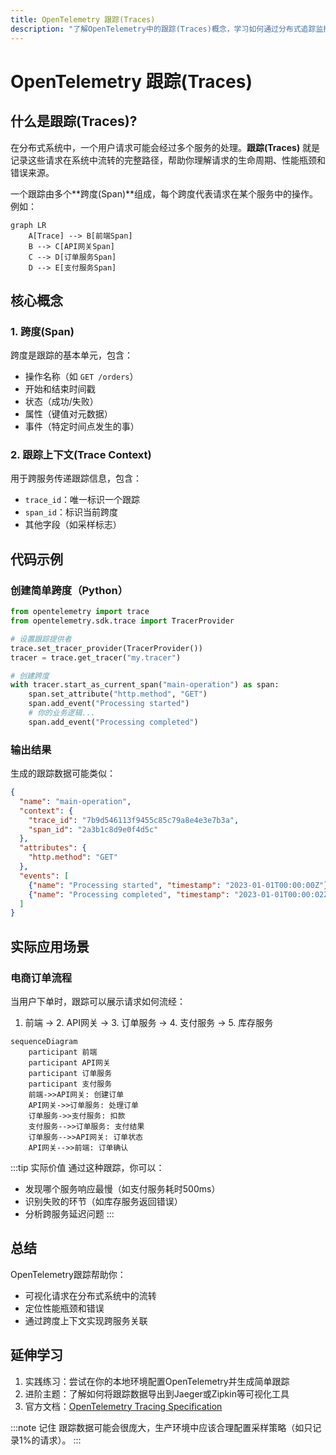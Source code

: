 ```yaml
---
title: OpenTelemetry 跟踪(Traces)
description: "了解OpenTelemetry中的跟踪(Traces)概念，学习如何通过分布式追踪监控请求在系统中的流转路径。"
---
```


# OpenTelemetry 跟踪(Traces)

## 什么是跟踪(Traces)?

在分布式系统中，一个用户请求可能会经过多个服务的处理。**跟踪(Traces)** 就是记录这些请求在系统中流转的完整路径，帮助你理解请求的生命周期、性能瓶颈和错误来源。

一个跟踪由多个**跨度(Span)**组成，每个跨度代表请求在某个服务中的操作。例如：

```mermaid
graph LR
    A[Trace] --> B[前端Span]
    B --> C[API网关Span]
    C --> D[订单服务Span]
    D --> E[支付服务Span]
```

## 核心概念

### 1. 跨度(Span)
跨度是跟踪的基本单元，包含：
- 操作名称（如 `GET /orders`）
- 开始和结束时间戳
- 状态（成功/失败）
- 属性（键值对元数据）
- 事件（特定时间点发生的事）

### 2. 跟踪上下文(Trace Context)
用于跨服务传递跟踪信息，包含：
- `trace_id`：唯一标识一个跟踪
- `span_id`：标识当前跨度
- 其他字段（如采样标志）

## 代码示例

### 创建简单跨度（Python）

```python
from opentelemetry import trace
from opentelemetry.sdk.trace import TracerProvider

# 设置跟踪提供者
trace.set_tracer_provider(TracerProvider())
tracer = trace.get_tracer("my.tracer")

# 创建跨度
with tracer.start_as_current_span("main-operation") as span:
    span.set_attribute("http.method", "GET")
    span.add_event("Processing started")
    # 你的业务逻辑...
    span.add_event("Processing completed")
```

### 输出结果
生成的跟踪数据可能类似：
```json
{
  "name": "main-operation",
  "context": {
    "trace_id": "7b9d546113f9455c85c79a8e4e3e7b3a",
    "span_id": "2a3b1c8d9e0f4d5c"
  },
  "attributes": {
    "http.method": "GET"
  },
  "events": [
    {"name": "Processing started", "timestamp": "2023-01-01T00:00:00Z"},
    {"name": "Processing completed", "timestamp": "2023-01-01T00:00:02Z"}
  ]
}
```

## 实际应用场景

### 电商订单流程
当用户下单时，跟踪可以展示请求如何流经：
1. 前端 → 2. API网关 → 3. 订单服务 → 4. 支付服务 → 5. 库存服务

```mermaid
sequenceDiagram
    participant 前端
    participant API网关
    participant 订单服务
    participant 支付服务
    前端->>API网关: 创建订单
    API网关->>订单服务: 处理订单
    订单服务->>支付服务: 扣款
    支付服务-->>订单服务: 支付结果
    订单服务-->>API网关: 订单状态
    API网关-->>前端: 订单确认
```

:::tip 实际价值
通过这种跟踪，你可以：
- 发现哪个服务响应最慢（如支付服务耗时500ms）
- 识别失败的环节（如库存服务返回错误）
- 分析跨服务延迟问题
:::

## 总结

OpenTelemetry跟踪帮助你：
- 可视化请求在分布式系统中的流转
- 定位性能瓶颈和错误
- 通过跨度上下文实现跨服务关联

## 延伸学习

1. 实践练习：尝试在你的本地环境配置OpenTelemetry并生成简单跟踪
2. 进阶主题：了解如何将跟踪数据导出到Jaeger或Zipkin等可视化工具
3. 官方文档：[OpenTelemetry Tracing Specification](https://opentelemetry.io/docs/concepts/observability-primer/#distributed-traces)

:::note 记住
跟踪数据可能会很庞大，生产环境中应该合理配置采样策略（如只记录1%的请求）。
:::